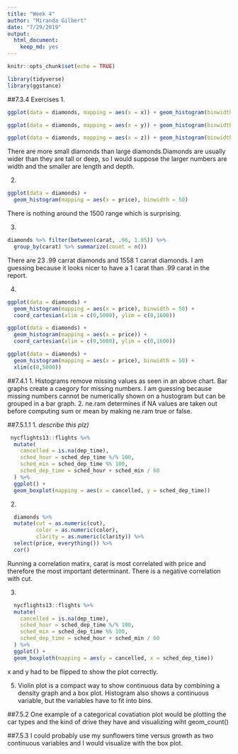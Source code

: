 ```yaml
---
title: "Week 4"
author: "Miranda Gilbert"
date: "7/29/2019"
output: 
  html_document: 
    keep_md: yes
---
```


```r
knitr::opts_chunk$set(echo = TRUE)
```
```r
library(tidyverse)
library(ggstance)
```
##7.3.4 Exercises
  1. 
```r
ggplot(data = diamonds, mapping = aes(x = x)) + geom_histogram(binwidth = 30)
```

```r
ggplot(data = diamonds, mapping = aes(x = y)) + geom_histogram(binwidth = 30)
```
```r
ggplot(data = diamonds, mapping = aes(x = z)) + geom_histogram(binwidth = 30)
```
There are more small diamonds than large diamonds.Diamonds are usually wider than they are tall or deep, so I would suppose the larger numbers are width and the smaller are length and depth.

  2.
```r
ggplot(data = diamonds) +
  geom_histogram(mapping = aes(x = price), binwidth = 50)
```
There is nothing around the 1500 range which is surprising. 

  3. 
```r
diamonds %>% filter(between(carat, .96, 1.05)) %>%
  group_by(carat) %>% summarize(count = n())
```
There are 23 .99 carrat diamonds and 1558 1 carrat diamonds. I am guessing because it looks nicer to have a 1 carat than .99 carat in the report.

  4. 
```r
ggplot(data = diamonds) +
  geom_histogram(mapping = aes(x = price), binwidth = 50) +
  coord_cartesian(xlim = c(0,5000), ylim = c(0,1600))
```
```r
ggplot(data = diamonds) +
  geom_histogram(mapping = aes(x = price)) +
  coord_cartesian(xlim = c(0,5000), ylim = c(0,1600))
```
```r
ggplot(data = diamonds) +
  geom_histogram(mapping = aes(x = price), binwidth = 50) +
  xlim(c(0,5000))
```

##7.4.1
  1. Histograms remove missing values as seen in an above chart. Bar graphs create a caegory for missing numbers. I am guessing because missing numbers cannot be numerically shown on a hustogram but can be grouped in a bar graph. 
  2. ne.ram determines if NA values are taken out before computing sum or mean by making ne.ram true or false. 
  
##7.5.1.1
  1. *describe this plz)*
```r
 nycflights13::flights %>% 
  mutate(
    cancelled = is.na(dep_time),
    sched_hour = sched_dep_time %/% 100,
    sched_min = sched_dep_time %% 100,
    sched_dep_time = sched_hour + sched_min / 60
  ) %>% 
  ggplot() +
  geom_boxplot(mapping = aes(x = cancelled, y = sched_dep_time))
```
  
  2.
```r
  diamonds %>%
  mutate(cut = as.numeric(cut),
         color = as.numeric(color),
         clarity = as.numeric(clarity)) %>%
  select(price, everything()) %>%
  cor()
```
Running a correlation matirx, carat is most correlated with price and therefore the most important determinant. There is a negative correlation with cut.

  3. 
```r
  nycflights13::flights %>% 
  mutate(
    cancelled = is.na(dep_time),
    sched_hour = sched_dep_time %/% 100,
    sched_min = sched_dep_time %% 100,
    sched_dep_time = sched_hour + sched_min / 60
  ) %>% 
  ggplot() +
  geom_boxploth(mapping = aes(y = cancelled, x = sched_dep_time))
```
x and y had to be flipped to show the plot correctly. 

  5. 
  Violin plot is a compact way to show continuous data by combining a density graph and a box plot.
  Histogram also shows a continuous variable, but the variables have to fit into bins.
  
##7.5.2
  One example of a categorical covatiation plot would be plotting the car types and the kind of drive they have and visualizing wiht geom_count()
  
##7.5.3
  I could probably use my sunflowers time versus growth as two continuous variables and I would visualize with the box plot.

  